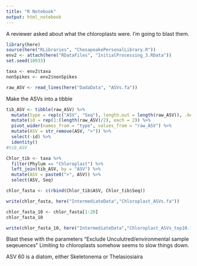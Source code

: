 ```yaml
---
title: "R Notebook"
output: html_notebook
---
```

A reviewer asked about what the chloroplasts were. I'm going to blast them.

```r
library(here)
source(here("RLibraries", "ChesapeakePersonalLibrary.R"))
env2 <- attach(here("RDataFiles", "InitialProcessing_3.RData"))
set.seed(10033)
```

```r
taxa <- env2$taxa
nonSpikes <- env2$nonSpikes
```

```r
raw_ASV <- read_lines(here("DadaData", "ASVs.fa"))
```

Make the ASVs into a tibble
```r
tib_ASV <- tibble(raw_ASV) %>%
  mutate(type = rep(c("ASV", "Seq"), length.out = length(raw_ASV)), .before = everything()) %>%
  mutate(id = rep(1:(length(raw_ASV)/2), each = 2)) %>%
  pivot_wider(names_from = "type", values_from = "raw_ASV") %>%
  mutate(ASV = str_remove(ASV, ">")) %>%
  select(-id) %>%
  identity()
#tib_ASV
```

```r
Chlor_tib <- taxa %>%
  filter(Phylum == "Chloroplast") %>% 
  left_join(tib_ASV, by = "ASV") %>%
  mutate(ASV = paste0(">", ASV)) %>%
  select(ASV, Seq)
```

```r
chlor_fasta <- c(rbind(Chlor_tib$ASV, Chlor_tib$Seq))
```

```r
write(chlor_fasta, here("IntermediateData","Chloroplast_ASVs.fa"))
```

```r
chlor_fasta_10 <- chlor_fasta[1:20]
chlor_fasta_10
```

```r
write(chlor_fasta_10, here("IntermediateData","Chloroplast_ASVs_top10.fa"))
```

Blast these with the parameters "Exclude Unculutred/environmental sample seqeuences"
Limiting to chloroplasts somehow seems to slow things down.

ASV 60 is a diatom, either Skeletonema or Thelasiosiaira

